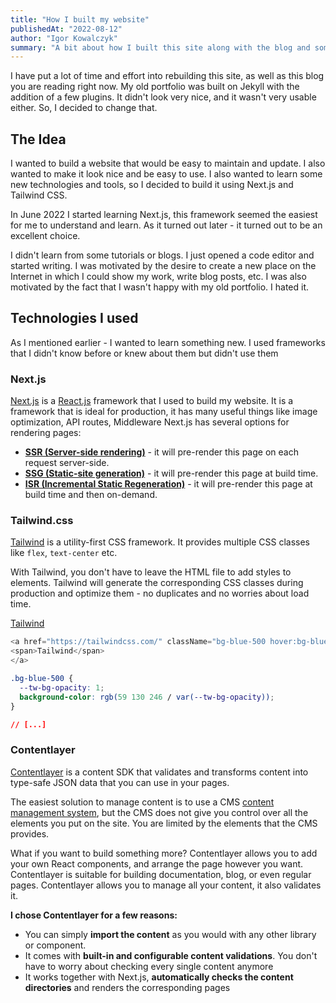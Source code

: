 ```yaml
---
title: "How I built my website"
publishedAt: "2022-08-12"
author: "Igor Kowalczyk"
summary: "A bit about how I built this site along with the blog and some new things and technologies I learned while rebuilding my portfolio."
---
```


I have put a lot of time and effort into rebuilding this site, as well as this blog you are reading right now.
My old portfolio was built on Jekyll with the addition of a few plugins. It didn't look very nice, and it wasn't very usable either. So, I decided to change that.

## The Idea

I wanted to build a website that would be easy to maintain and update. I also wanted to make it look nice and be easy to use. I also wanted to learn some new technologies and tools, so I decided to build it using Next.js and Tailwind CSS.

In June 2022 I started learning Next.js, this framework seemed the easiest for me to understand and learn. As it turned out later - it turned out to be an excellent choice.

I didn't learn from some tutorials or blogs. I just opened a code editor and started writing. I was motivated by the desire to create a new place on the Internet in which I could show my work, write blog posts, etc.
I was also motivated by the fact that I wasn't happy with my old portfolio. I hated it.

## Technologies I used

As I mentioned earlier - I wanted to learn something new. I used frameworks that I didn't know before or knew about them but didn't use them

### Next.js

[Next.js](https://nextjs.org/) is a [React.js](https://reactjs.org/) framework that I used to build my website. It is a framework that is ideal for production, it has many useful things like image optimization, API routes, Middleware
Next.js has several options for rendering pages:

- **[SSR (Server-side rendering)](https://nextjs.org/docs/basic-features/data-fetching/get-server-side-props)** - it will pre-render this page on each request server-side.
- **[SSG (Static-site generation)](https://nextjs.org/docs/basic-features/data-fetching/get-static-props)** - it will pre-render this page at build time.
- **[ISR (Incremental Static Regeneration)](https://nextjs.org/docs/basic-features/data-fetching/incremental-static-regeneration)** - it will pre-render this page at build time and then on-demand.

### Tailwind.css

[Tailwind](https://tailwindcss.com/) is a utility-first CSS framework. It provides multiple CSS classes like `flex`, `text-center` etc.

With Tailwind, you don't have to leave the HTML file to add styles to elements. Tailwind will generate the corresponding CSS classes during production and optimize them - no duplicates and no worries about load time.

<a href="https://tailwindcss.com/" className="mb-6 inline-block cursor-pointer rounded-sm bg-blue-500 py-2 px-4 font-bold text-white! duration-200 hover:bg-blue-600">
 <span>Tailwind</span>
</a>

```js {1} title="page.tsx" showLineNumbers
<a href="https://tailwindcss.com/" className="bg-blue-500 hover:bg-blue-600 text-white font-bold py-2 px-4 rounded-sm duration-200 inline-block cursor-pointer">
<span>Tailwind</span>
</a>
```

```css title="styles.css" showLineNumbers
.bg-blue-500 {
  --tw-bg-opacity: 1;
  background-color: rgb(59 130 246 / var(--tw-bg-opacity));
}

// [...]
```

### Contentlayer

[Contentlayer](https://www.contentlayer.dev/) is a content SDK that validates and transforms content into type-safe JSON data that you can use in your pages.

The easiest solution to manage content is to use a CMS [content management system](https://en.wikipedia.org/wiki/Content_management_system), but the CMS does not give you control over all the elements you put on the site. You are limited by the elements that the CMS provides.

What if you want to build something more? Contentlayer allows you to add your own React components, and arrange the page however you want. Contentlayer is suitable for building documentation, blog, or even regular pages. Contentlayer allows you to manage all your content, it also validates it.

**I chose Contentlayer for a few reasons:**

- You can simply **import the content** as you would with any other library or component.
- It comes with **built-in and configurable content validations**. You don't have to worry about checking every single content anymore
- It works together with Next.js, **automatically checks the content directories** and renders the corresponding pages
